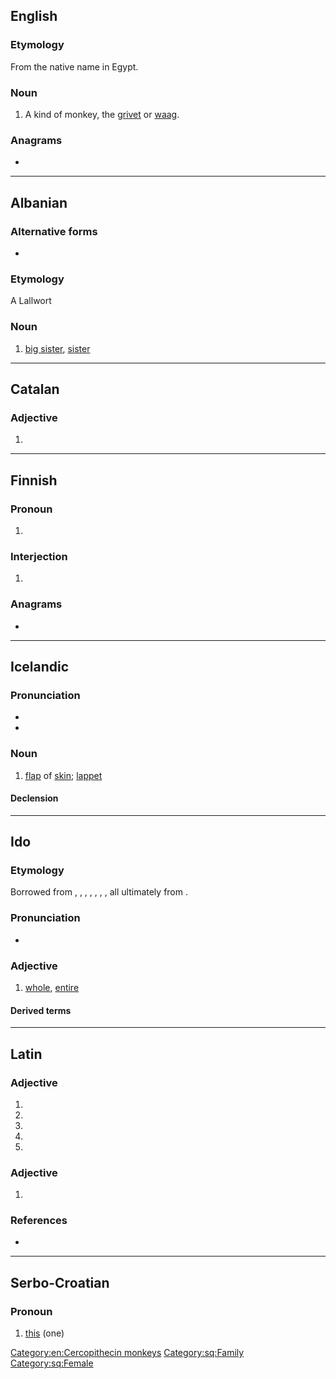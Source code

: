 {{also|Tóta}}
==English==

===Etymology===
From the native name in Egypt.

===Noun===
{{en-noun}}

# A kind of monkey, the [[grivet]] or [[waag]].

{{Webster 1913}}

===Anagrams===
* {{anagrams|en|a=aott|atto-|to a T|toat}}

[[Category:en:Cercopithecin monkeys]]

----

==Albanian==

===Alternative forms===
* {{alter|sq|totë}}

===Etymology===
A Lallwort

===Noun===
{{head|sq|noun}}

# [[big sister]], [[sister]]

[[Category:sq:Family]]
[[Category:sq:Female]]

----

==Catalan==

===Adjective===
{{head|ca|adjective form|g=f-s}}

# {{inflection of|tot||f|s|lang=ca}}

----

==Finnish==

===Pronoun===
{{head|fi|pronoun form}}

# {{lb|fi|colloquial}} {{fi-form of|toi|case=partitive|pl=singular}}

===Interjection===
{{fi-int|tota}}

# {{lb|fi|colloquial}} {{n-g|space [[filler]] or [[pause]] during conversation}}
#: {{syn|fi|tuota|öö}}

===Anagrams===
* {{anagrams|fi|a=aott|atto-|otat|taot}}

----

==Icelandic==

===Pronunciation===
* {{IPA|/ˈtʰɔːta/|lang=is}}
* {{rhymes|ɔːta|lang=is}}

===Noun===
{{is-noun|f|totu|totur}}

# [[flap]] of [[skin]]; [[lappet]]
#: {{syn|is|sepi}}

====Declension====
{{is-decl-noun-f-w1|t|o|t|n=?}}

----

==Ido==

===Etymology===
Borrowed from {{bor|io|en|total}}, {{bor|io|fr|total}}, {{bor|io|de|total}}, {{bor|io|es|total}}, {{bor|io|pt|total}}, {{bor|io|it|totale}}, {{bor|io|ru|тотальный}}, all ultimately from {{der|io|la|totalis}}.

===Pronunciation===
* {{IPA|/ˈto.ta/|lang=io}}

===Adjective===
{{io-adj}}

# [[whole]], [[entire]]

====Derived terms====
{{der2
|io|{{l|io|tote|pos=adv|t=entirely, perfectly, thoroughly}}
|{{l|io|totala|pos=a|t=total}}
|{{l|io|totale|pos=adv|t=totally}}
|{{l|io|entote|pos=adv|t=ensemble, altogether, on the whole, in all, in a body, bodily, overall}}
}}

----

==Latin==

===Adjective===
{{la-adj-form|tōta}}

# {{inflection of|tōtus||nom|f|s|lang=la}}
# {{inflection of|tōtus||nom|n|p|lang=la}}
# {{inflection of|tōtus||acc|n|p|lang=la}}
# {{inflection of|tōtus||voc|f|s|lang=la}}
# {{inflection of|tōtus||voc|n|p|lang=la}}

===Adjective===
{{la-adj-form|tōtā}}

# {{inflection of|tōtus||abl|f|s|lang=la}}

===References===
* {{R:du Cange}}

----

==Serbo-Croatian==
{{rfc|sh|Non-lemma form}}

===Pronoun===
{{sh-pronoun}}

# {{lb|sh|Kajkavian}} [[this]] (one)
#: {{syn|sh|ta}}